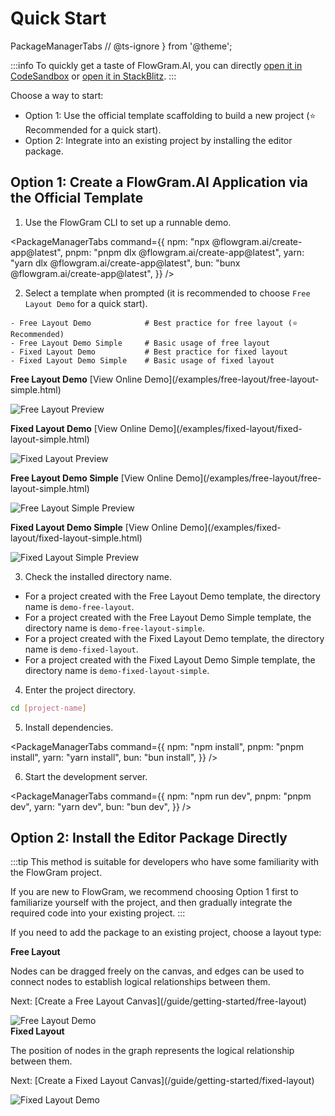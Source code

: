 # Quick Start

  PackageManagerTabs
  // @ts-ignore
} from '@theme';

:::info
To quickly get a taste of FlowGram.AI, you can directly [open it in CodeSandbox](https://codesandbox.io/p/github/louisyoungx/flowgram-demo/main) or [open it in StackBlitz](https://stackblitz.com/~/github.com/louisyoungx/flowgram-demo).
:::

Choose a way to start:
- Option 1: Use the official template scaffolding to build a new project (⭐️ Recommended for a quick start).
- Option 2: Integrate into an existing project by installing the editor package.

## Option 1: Create a FlowGram.AI Application via the Official Template

1. Use the FlowGram CLI to set up a runnable demo.

<PackageManagerTabs command={{
  npm: "npx @flowgram.ai/create-app@latest",
  pnpm: "pnpm dlx @flowgram.ai/create-app@latest",
  yarn: "yarn dlx @flowgram.ai/create-app@latest",
  bun: "bunx @flowgram.ai/create-app@latest",
}} />

2. Select a template when prompted (it is recommended to choose `Free Layout Demo` for a quick start).

```text
- Free Layout Demo            # Best practice for free layout (⭐️ Recommended)
- Free Layout Demo Simple     # Basic usage of free layout
- Fixed Layout Demo           # Best practice for fixed layout
- Fixed Layout Demo Simple    # Basic usage of fixed layout
```

<div style={{ display: 'grid', gridTemplateColumns: 'repeat(2, minmax(320px, 1fr))', gap: 16, marginTop: 12 }}>
  <div>
    <p><strong>Free Layout Demo</strong> [View Online Demo](/examples/free-layout/free-layout-simple.html)</p>
    <img src="/examples/example-free-layout.png" alt="Free Layout Preview" style={{ width: '100%', borderRadius: 8 }} />
  </div>
  <div>
    <p><strong>Fixed Layout Demo</strong> [View Online Demo](/examples/fixed-layout/fixed-layout-simple.html)</p>
    <img src="/examples/example-fixed-layout.png" alt="Fixed Layout Preview" style={{ width: '100%', borderRadius: 8 }} />
  </div>
  <div>
    <p><strong>Free Layout Demo Simple</strong> [View Online Demo](/examples/free-layout/free-layout-simple.html)</p>
    <img src="/examples/example-free-layout-simple.png" alt="Free Layout Simple Preview" style={{ width: '100%', borderRadius: 8 }} />
  </div>
  <div>
    <p><strong>Fixed Layout Demo Simple</strong> [View Online Demo](/examples/fixed-layout/fixed-layout-simple.html)</p>
    <img src="/examples/example-fixed-layout-simple.png" alt="Fixed Layout Simple Preview" style={{ width: '100%', borderRadius: 8 }} />
  </div>
</div>

3. Check the installed directory name.

- For a project created with the Free Layout Demo template, the directory name is `demo-free-layout`.
- For a project created with the Free Layout Demo Simple template, the directory name is `demo-free-layout-simple`.
- For a project created with the Fixed Layout Demo template, the directory name is `demo-fixed-layout`.
- For a project created with the Fixed Layout Demo Simple template, the directory name is `demo-fixed-layout-simple`.

4. Enter the project directory.

```sh
cd [project-name]
```

5. Install dependencies.

<PackageManagerTabs command={{
  npm: "npm install",
  pnpm: "pnpm install",
  yarn: "yarn install",
  bun: "bun install",
}} />

6. Start the development server.

<PackageManagerTabs command={{
  npm: "npm run dev",
  pnpm: "pnpm dev",
  yarn: "yarn dev",
  bun: "bun dev",
}} />

## Option 2: Install the Editor Package Directly

:::tip
This method is suitable for developers who have some familiarity with the FlowGram project.

If you are new to FlowGram, we recommend choosing Option 1 first to familiarize yourself with the project, and then gradually integrate the required code into your existing project.
:::

If you need to add the package to an existing project, choose a layout type:

<div style={{ display: 'grid', gridTemplateColumns: '1fr 1fr', gap: 24 }}>
  <div>
    <strong>Free Layout</strong>
    <p>Nodes can be dragged freely on the canvas, and edges can be used to connect nodes to establish logical relationships between them.</p>
    <p>Next: [Create a Free Layout Canvas](/guide/getting-started/free-layout)</p>
    <img src="/free-layout/free-layout-demo.gif" alt="Free Layout Demo" style={{ width: '100%', borderRadius: 8 }} />
  </div>
  <div>
    <strong>Fixed Layout</strong>
    <p>The position of nodes in the graph represents the logical relationship between them.</p>
    <p>Next: [Create a Fixed Layout Canvas](/guide/getting-started/fixed-layout)</p>
    <img src="/fixed-layout/fixed-layout-demo.gif" alt="Fixed Layout Demo" style={{ width: '100%', borderRadius: 8 }} />
  </div>
</div>
